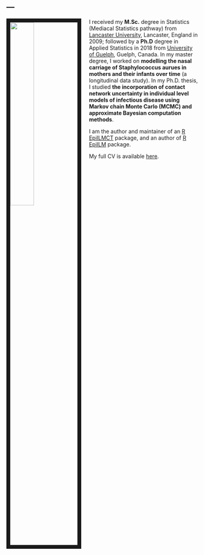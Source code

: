 ---
---

<link rel="stylesheet" href="styles.css" type="text/css">

<img src="images/waleed.jpg" style="width:35%; border:10px solid; margin-right: 20px" align="left">

I received my <strong>M.Sc.</strong> degree in Statistics (Mediacal Statistics pathway) from [Lancaster University](https://www.lancaster.ac.uk/maths/), Lancaster, England in 2009; followed by a <strong>Ph.D</strong> degree in Applied Statistics in 2018 from [University of Guelph](https://mathstat.uoguelph.ca/), Guelph, Canada. In my master degree, I worked on <strong>modelling the nasal carriage of Staphylococcus aurues in mothers and their infants over time</strong> (a longitudinal data study). In my Ph.D. thesis, I studied <strong>the incorporation of contact network uncertainty in individual level models of infectious disease using Markov chain Monte Carlo (MCMC) and approximate Bayesian computation methods</strong>.

I am the author and maintainer of an [R EpiILMCT](https://cran.r-project.org/web/packages/EpiILMCT/index.html) package, and an author of [R EpiILM](https://cran.r-project.org/web/packages/EpiILM/index.html) package. 

My full CV is available [here](files/WaleedAlmutiry-cv.pdf).
